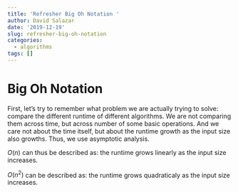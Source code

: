 ```yaml
---
title: 'Refresher Big Oh Notation '
author: David Salazar
date: '2019-12-19'
slug: refresher-big-oh-notation
categories:
  - algorithms
tags: []
---
```


# Big Oh Notation

First, let's try to remember what problem we are actually trying to solve: compare the different runtime of different algorithms. We are not comparing them across time, but across number of some basic operations. And we care not about the time itself, but about the runtime growth as the input size also growths. Thus, we use asymptotic analysis.

$O(n)$ can thus be described as: the runtime grows linearly as the input size increases. 

$O(n^2)$ can be described as: the runtime grows quadraticaly as the input size increases.

